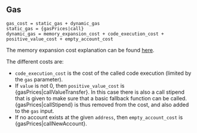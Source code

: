 ## Gas

    gas_cost = static_gas + dynamic_gas
    static_gas = {gasPrices|call}
    dynamic_gas = memory_expansion_cost + code_execution_cost + positive_value_cost + empty_account_cost

The memory expansion cost explanation can be found [here](/about).

The different costs are:
 - `code_execution_cost` is the cost of the called code execution (limited by the `gas` parameter).
 - If `value` is not 0, then `positive_value_cost` is {gasPrices|callValueTransfer}. In this case there is also a call stipend that is given to make sure that a basic fallback function can be called. {gasPrices|callStipend} is thus removed from the cost, and also added to the `gas` input.
 - If no account exists at the given `address`, then `empty_account_cost` is {gasPrices|callNewAccount}.
